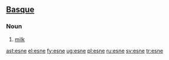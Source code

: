 ==[[Basque]]==

===Noun===
{{infl|eu|noun}}

# [[milk]]

[[ast:esne]]
[[el:esne]]
[[fy:esne]]
[[ug:esne]]
[[pl:esne]]
[[ru:esne]]
[[sv:esne]]
[[tr:esne]]